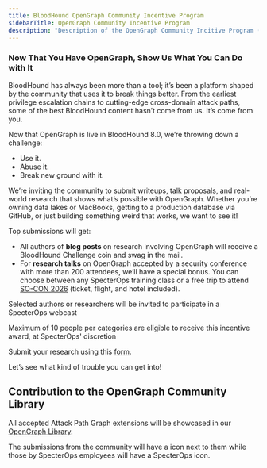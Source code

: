 ```yaml
---
title: BloodHound OpenGraph Community Incentive Program
sidebarTitle: OpenGraph Community Incentive Program
description: "Description of the OpenGraph Community Incitive Program (OCIP) and how to "
---
```



### Now That You Have OpenGraph, Show Us What You Can Do with It

BloodHound has always been more than a tool; it’s been a platform shaped by the community that uses it to break things better. From the earliest privilege escalation chains to cutting-edge cross-domain attack paths, some of the best BloodHound content hasn’t come from us. It’s come from you.

Now that OpenGraph is live in BloodHound 8.0, we’re throwing down a challenge: 
- Use it. 
- Abuse it. 
- Break new ground with it.

We’re inviting the community to submit writeups, talk proposals, and real-world research that shows what’s possible with OpenGraph. Whether you’re owning data lakes or MacBooks, getting to a production database via GitHub, or just building something weird that works, we want to see it!

Top submissions will get:
- All authors of **blog posts** on research involving OpenGraph will receive a BloodHound Challenge coin and swag in the mail.
- For **research talks** on OpenGraph accepted by a security conference with more than 200 attendees, we’ll have a special bonus. You can choose between any SpecterOps training class or a free trip to attend [SO-CON 2026](https://specterops.io/so-con/) (ticket, flight, and hotel included).

<Note>
Selected authors or researchers will be invited to participate in a SpecterOps webcast​

Maximum of 10 people per categories are eligible to receive this incentive award, at SpecterOps' discretion
</Note>

Submit your research using this [form](https://www.surveymonkey.com/r/bhe-opengraph-research).

Let’s see what kind of trouble you can get into!


## Contribution to the OpenGraph Community Library

All accepted Attack Path Graph extensions will be showcased in our [OpenGraph Library](/opengraph/library). 

The submissions from the community will have a <Icon icon="people-group" color="#ffffffff" /> icon next to them while those by SpecterOps employees will have a SpecterOps icon. 
 ​